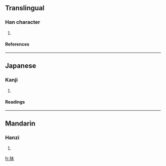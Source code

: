 ==Translingual==
===Han character===
{{Han char|rn=94|rad=犬|as=04|sn=7|four=|canj=大竹木 (KHD)}}
# {{defn|Han|sort=犬04}}
====References====
{{Han ref|kx=0708.021|dkj=20304|hdz=21335.030|uh=72C7|ud=29383}}

----
==Japanese==
===Kanji===
{{ja-kanji|grade=|rs=犬04}}
# {{defn|Japanese}} 
====Readings====
{{ja-readings|on=[[ぼく]] (boku)|kun=}}

----
==Mandarin==
===Hanzi===
{{cmn-hanzi|pin=[[mù]] ([[mu4]])|wg=mu<sup>4</sup>}}
# {{defn|Mandarin}}

[[fr:狇]]
